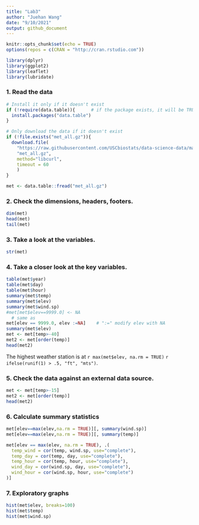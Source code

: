 ```yaml
---
title: "Lab3"
author: "Juehan Wang"
date: "9/10/2021"
output: github_document
---
```


```r
knitr::opts_chunk$set(echo = TRUE)
options(repos = c(CRAN = "http://cran.rstudio.com"))
```

```r
library(dplyr)
library(ggplot2)
library(leaflet)
library(lubridate)
```

### 1. Read the data

```r
# Install it only if it doesn't exist
if (!require(data.table)){      # if the package exists, it will be TRUE
  install.packages("data.table")
}

# Only download the data if it doesn't exist
if (!file.exists("met_all.gz")){
  download.file(
    "https://raw.githubusercontent.com/USCbiostats/data-science-data/master/02_met/met_all.gz",
    "met_all.gz",
    method="libcurl",
    timeout = 60
    )
}

met <- data.table::fread("met_all.gz")
```

### 2. Check the dimensions, headers, footers.

```r
dim(met)
head(met)
tail(met)
```

### 3. Take a look at the variables.

```r
str(met)
```

### 4. Take a closer look at the key variables.

```r
table(met$year)
table(met$day)
table(met$hour)
summary(met$temp)
summary(met$elev)
summary(met$wind.sp)
#met[met$elev==9999.0] <- NA
  # same as
met[elev == 9999.0, elev :=NA]    # ":=" modify elev with NA
summary(met$elev)
met <- met[temp>-40]
met2 <- met[order(temp)]
head(met2)
```

The highest weather station is at `r max(met$elev, na.rm = TRUE)` `r ifelse(runif(1) > .5, "ft", "mts")`.

### 5. Check the data against an external data source.

```r
met <- met[temp>-15]
met2 <- met[order(temp)]
head(met2)
```

### 6. Calculate summary statistics

```r
met[elev==max(elev,na.rm = TRUE)][, summary(wind.sp)]
met[elev==max(elev,na.rm = TRUE)][, summary(temp)]
```

```r
met[elev == max(elev, na.rm = TRUE), .(
  temp_wind = cor(temp, wind.sp, use="complete"),
  temp_day = cor(temp, day, use="complete"),
  temp_hour = cor(temp, hour, use="complete"),
  wind_day = cor(wind.sp, day, use="complete"),
  wind_hour = cor(wind.sp, hour, use="complete")
)]
```

### 7. Exploratory graphs

```r
hist(met$elev, breaks=100)
hist(met$temp)
hist(met$wind.sp)
```